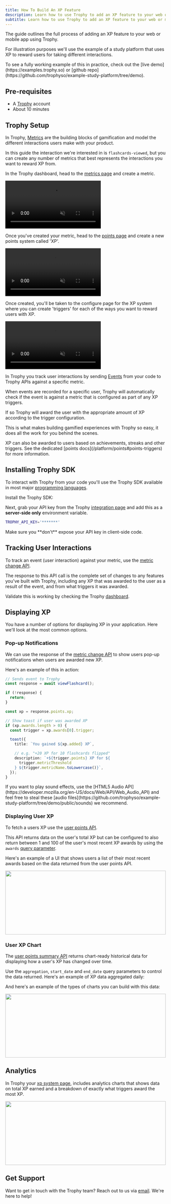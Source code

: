 ```yaml
---
title: How To Build An XP Feature
description: Learn how to use Trophy to add an XP feature to your web or mobile app.
subtitle: Learn how to use Trophy to add an XP feature to your web or mobile app.
---
```



The guide outlines the full process of adding an XP feature to your web or mobile app using Trophy.

For illustration purposes we'll use the example of a study platform that uses XP to reward users for taking different interactions.

<Tip>
  To see a fully working example of this in practice, check out the [live
  demo](https://examples.trophy.so) or [github
  repo](https://github.com/trophyso/example-study-platform/tree/demo).
</Tip>

## Pre-requisites

- A [Trophy](https://app.trophy.so/sign-up) account
- About 10 minutes

## Trophy Setup

In Trophy, [Metrics](/platform/metrics) are the building blocks of gamification and model the different interactions users make with your product.

In this guide the interaction we're interested in is `flashcards-viewed`, but you can create any number of metrics that best represents the interactions you want to reward XP from.

In the Trophy dashboard, head to the [metrics page](https://app.trophy.so/metrics) and create a metric.

<Frame>
  <video
    autoPlay
    muted
    loop
    playsInline
    className="w-full aspect-video"
    src="../../assets/guides/achievements-feature/create_new_metric.mp4"
  ></video>
</Frame>

Once you've created your metric, head to the [points page](https://app.trophy.so/points) and create a new points system called 'XP'.

<Frame>
  <video
    autoPlay
    muted
    loop
    playsInline
    className="w-full aspect-video"
    src="../../assets/guides/xp-feature/create_system.mp4"
  ></video>
</Frame>

Once created, you'll be taken to the configure page for the XP system where you can create 'triggers' for each of the ways you want to reward users with XP.

<Frame>
  <video
    autoPlay
    muted
    loop
    playsInline
    className="w-full aspect-video"
    src="../../assets/guides/xp-feature/create_trigger.mp4"
  ></video>
</Frame>

In Trophy you track user interactions by sending [Events](/platform/events) from your code to Trophy APIs against a specific metric.

When events are recorded for a specific user, Trophy will automatically check if the event is against a metric that is configured as part of any XP triggers.

If so Trophy will award the user with the appropriate amount of XP according to the trigger configuration.

This is what makes building gamified experiences with Trophy so easy, it does all the work for you behind the scenes.

<Tip>
  XP can also be awarded to users based on achievements, streaks and other
  triggers. See the dedicated [points docs](/platform/points#points-triggers)
  for more information.
</Tip>

## Installing Trophy SDK

To interact with Trophy from your code you'll use the Trophy SDK available in most major [programming languages](/api-reference/client-libraries).

Install the Trophy SDK:

<SDKInstallCommand />

Next, grab your API key from the Trophy [integration page](https://app.trophy.so/integration) and add this as a **server-side only** environment variable.

```bash
TROPHY_API_KEY='*******'
```

<Warning>
  Make sure you **don't** expose your API key in client-side code.
</Warning>

## Tracking User Interactions

To track an event (user interaction) against your metric, use the [metric change API](/api-reference/endpoints/metrics/send-a-metric-change-event).

<MetricChangeRequestBlock />

The response to this API call is the complete set of changes to any features you've built with Trophy, including any XP that was awarded to the user as a result of the event, and from what triggers it was awarded.

<MetricChangeResponseBlock />

Validate this is working by checking the Trophy [dashboard](https://app.trophy.so).

## Displaying XP

You have a number of options for displaying XP in your application. Here we'll look at the most common options.

### Pop-up Notifications

We can use the response of the [metric change API](/api-reference/endpoints/metrics/send-a-metric-change-event) to show users pop-up notifications when users are awarded new XP.

Here's an example of this in action:

```ts XP Pop-ups
// Sends event to Trophy
const response = await viewFlashcard();

if (!response) {
  return;
}

const xp = response.points.xp;

// Show toast if user was awarded XP
if (xp.awards.length > 0) {
  const trigger = xp.awards[0].trigger;

  toast({
    title: `You gained ${xp.added} XP`,

    // e.g. "+20 XP for 10 flashcards flipped"
    description: `+${trigger.points} XP for ${
      trigger.metricThreshold
    } ${trigger.metricName.toLowercase()}`,
  });
}
```

<Tip>
  If you want to play sound effects, use the [HTML5 Audio
  API](https://developer.mozilla.org/en-US/docs/Web/API/Web_Audio_API) and feel
  free to steal these [audio
  files](https://github.com/trophyso/example-study-platform/tree/demo/public/sounds)
  we recommend.
</Tip>

### Displaying User XP

To fetch a users XP use the [user points API](/api-reference/endpoints/users/get-a-users-points).

<UserPointsRequest />

This API returns data on the user's total XP but can be configured to also return between 1 and 100 of the user's most recent XP awards by using the `awards` [query parameter](/api-reference/endpoints/users/get-a-users-points#parameter-awards).

<UserPointsResponse />

Here's an example of a UI that shows users a list of their most recent awards based on the data returned from the user points API.

<Frame>
  <img
    height="200"
    width="100%"
    noZoom
    src="../../assets/guides/xp-feature/awards.png"
  />
</Frame>

### User XP Chart

The [user points summary API](/api-reference/endpoints/users/get-a-users-points-summary) returns chart-ready historical data for displaying how a user's XP has changed over time.

<UserPointsEventSummaryRequest />

Use the `aggregation`, `start_date` and `end_date` query parameters to control the data returned. Here's an example of XP data aggregated daily:

<UserPointsEventSummaryResponse />

And here's an example of the types of charts you can build with this data:

<Frame>
  <img
    height="200"
    width="100%"
    noZoom
    src="../../assets/guides/xp-feature/chart.png"
  />
</Frame>

## Analytics

In Trophy your [xp system page](https://app.trophy.so/points), includes analytics charts that shows data on total XP earned and a breakdown of exactly what triggers award the most XP.

<Frame>
  <img
    height="200"
    width="100%"
    noZoom
    src="../../assets/guides/xp-feature/analytics.png"
  />
</Frame>

## Get Support

Want to get in touch with the Trophy team? Reach out to us via [email](mailto:support@trophy.so). We're here to help!
